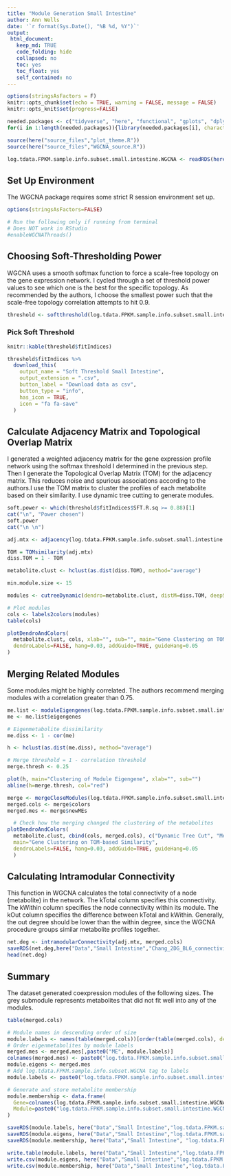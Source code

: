 ```yaml
---
title: "Module Generation Small Intestine"
author: Ann Wells
date: '`r format(Sys.Date(), "%B %d, %Y")`'
output:
 html_document:
   keep_md: TRUE
   code_folding: hide
   collapsed: no
   toc: yes
   toc_float: yes
   self_contained: no
---
```


<link rel="stylesheet" type="text/css" href="https://cdn.datatables.net/1.10.5/css/jquery.dataTables.min.css">
<script src="https://code.jquery.com/jquery-2.1.2.min.js"></script>
<script src="https://cdn.datatables.net/1.10.5/js/jquery.dataTables.min.js"></script>

<script type="text/javascript">
         $(document).ready(function() {
             $("table").DataTable();
         } );
</script>

```r
options(stringsAsFactors = F)
knitr::opts_chunk$set(echo = TRUE, warning = FALSE, message = FALSE)
knitr::opts_knit$set(progress=FALSE)

needed.packages <- c("tidyverse", "here", "functional", "gplots", "dplyr", "GeneOverlap", "R.utils", "reshape2","magrittr","data.table", "RColorBrewer","preprocessCore", "ARTool","emmeans", "phia", "gProfileR", "WGCNA", "xtable","downloadthis")
for(i in 1:length(needed.packages)){library(needed.packages[i], character.only = TRUE)}

source(here("source_files","plot_theme.R"))
source(here("source_files","WGCNA_source.R"))
```

```r
log.tdata.FPKM.sample.info.subset.small.intestine.WGCNA <- readRDS(here("Data","Small Intestine","log.tdata.FPKM.sample.info.subset.small.intestine.missing.WGCNA.RData"))
```

## Set Up Environment

The WGCNA package requires some strict R session environment set up.

```r
options(stringsAsFactors=FALSE)

# Run the following only if running from terminal
# Does NOT work in RStudio
#enableWGCNAThreads()
```

## Choosing Soft-Thresholding Power {.tabset .tabset-fade .tabset-pills}

WGCNA uses a smooth softmax function to force a scale-free topology on the gene expression network. I cycled through a set of threshold power values to see which one is the best for the specific topology. As recommended by the authors, I choose the smallest power such that the scale-free topology correlation attempts to hit 0.9.

```r
threshold <- softthreshold(log.tdata.FPKM.sample.info.subset.small.intestine.WGCNA)
```

### Pick Soft Threshold

```r
knitr::kable(threshold$fitIndices)

threshold$fitIndices %>%
  download_this(
    output_name = "Soft Threshold Small Intestine",
    output_extension = ".csv",
    button_label = "Download data as csv",
    button_type = "info",
    has_icon = TRUE,
    icon = "fa fa-save"
  )
```

## Calculate Adjacency Matrix and Topological Overlap Matrix

I generated a weighted adjacency matrix for the gene expression profile network using the softmax threshold I determined in the previous step. Then I generate the Topological Overlap Matrix (TOM) for the adjacency matrix. This reduces noise and spurious associations according to the authors.I use the TOM matrix to cluster the profiles of each metabolite based on their similarity. I use dynamic tree cutting to generate modules. 

```r
soft.power <- which(threshold$fitIndices$SFT.R.sq >= 0.88)[1]
cat("\n", "Power chosen") 
soft.power
cat("\n \n")

adj.mtx <- adjacency(log.tdata.FPKM.sample.info.subset.small.intestine.WGCNA, power=soft.power)

TOM = TOMsimilarity(adj.mtx)
diss.TOM = 1 - TOM

metabolite.clust <- hclust(as.dist(diss.TOM), method="average")

min.module.size <- 15

modules <- cutreeDynamic(dendro=metabolite.clust, distM=diss.TOM, deepSplit=2, pamRespectsDendro=FALSE, minClusterSize=min.module.size)

# Plot modules
cols <- labels2colors(modules)
table(cols)

plotDendroAndColors(
  metabolite.clust, cols, xlab="", sub="", main="Gene Clustering on TOM-based Similarity", 
  dendroLabels=FALSE, hang=0.03, addGuide=TRUE, guideHang=0.05
)
```

## Merging Related Modules

Some modules might be highly correlated. The authors recommend merging modules with a correlation greater than 0.75.

```r
me.list <- moduleEigengenes(log.tdata.FPKM.sample.info.subset.small.intestine.WGCNA, colors=cols) 
me <- me.list$eigengenes

# Eigenmetabolite dissimilarity
me.diss <- 1 - cor(me)

h <- hclust(as.dist(me.diss), method="average")

# Merge threshold = 1 - correlation threshold
merge.thresh <- 0.25

plot(h, main="Clustering of Module Eigengene", xlab="", sub="")
abline(h=merge.thresh, col="red")

merge <- mergeCloseModules(log.tdata.FPKM.sample.info.subset.small.intestine.WGCNA, cols, cutHeight=merge.thresh, verbose=0)
merged.cols <- merge$colors
merged.mes <- merge$newMEs

  # Check how the merging changed the clustering of the metabolites
plotDendroAndColors(
  metabolite.clust, cbind(cols, merged.cols), c("Dynamic Tree Cut", "Merged Dynamic"), xlab="", sub="", 
  main="Gene Clustering on TOM-based Similarity", 
  dendroLabels=FALSE, hang=0.03, addGuide=TRUE, guideHang=0.05
  )
```

## Calculating Intramodular Connectivity

This function in WGCNA calculates the total connectivity of a node (metabolite) in the network. The kTotal column specifies this connectivity. The kWithin column specifies the node connectivity within its module. The kOut column specifies the difference between kTotal and kWithin. Generally, the out degree should be lower than the within degree, since the WGCNA procedure groups similar metabolite profiles together.

```r
net.deg <- intramodularConnectivity(adj.mtx, merged.cols)
saveRDS(net.deg,here("Data","Small Intestine","Chang_2DG_BL6_connectivity_small_intestine.RData"))
head(net.deg)
```

## Summary


The dataset generated coexpression modules of the following sizes. The grey submodule represents metabolites that did not fit well into any of the modules. 

```r
table(merged.cols)
```

```r
# Module names in descending order of size
module.labels <- names(table(merged.cols))[order(table(merged.cols), decreasing=T)]
# Order eigenmetabolites by module labels
merged.mes <- merged.mes[,paste0("ME", module.labels)]
colnames(merged.mes) <- paste0("log.tdata.FPKM.sample.info.subset.small.intestine.WGCNA_", module.labels)
module.eigens <- merged.mes
# Add log.tdata.FPKM.sample.info.subset.WGCNA tag to labels
module.labels <- paste0("log.tdata.FPKM.sample.info.subset.small.intestine.WGCNA_", module.labels)

# Generate and store metabolite membership
module.membership <- data.frame(
  Gene=colnames(log.tdata.FPKM.sample.info.subset.small.intestine.WGCNA),
  Module=paste0("log.tdata.FPKM.sample.info.subset.small.intestine.WGCNA_", merged.cols)
)

saveRDS(module.labels, here("Data","Small Intestine","log.tdata.FPKM.sample.info.subset.small.intestine.WGCNA.module.labels.RData"))
saveRDS(module.eigens, here("Data","Small Intestine","log.tdata.FPKM.sample.info.subset.small.intestine.WGCNA.module.eigens.RData"))
saveRDS(module.membership, here("Data","Small Intestine", "log.tdata.FPKM.sample.info.subset.small.intestine.WGCNA.module.membership.RData"))

write.table(module.labels, here("Data","Small Intestine","log.tdata.FPKM.sample.info.subset.small.intestine.WGCNA.module.labels.csv"), row.names=F, col.names=F, sep=",")
write.csv(module.eigens, here("Data","Small Intestine","log.tdata.FPKM.sample.info.subset.small.intestine.WGCNA.module.eigens.csv"))
write.csv(module.membership, here("Data","Small Intestine","log.tdata.FPKM.sample.info.subset.small.intestine.WGCNA.module.membership.csv"), row.names=F)
```

